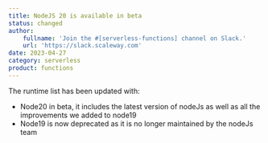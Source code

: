 ```yaml
---
title: NodeJS 20 is available in beta
status: changed
author:
    fullname: 'Join the #[serverless-functions] channel on Slack.'
    url: 'https://slack.scaleway.com'
date: 2023-04-27
category: serverless
product: functions
---
```


The runtime list has been updated with:
- Node20 in beta, it includes the latest version of nodeJs as well as all the improvements we added to node19
- Node19 is now deprecated as it is no longer maintained by the nodeJs team

